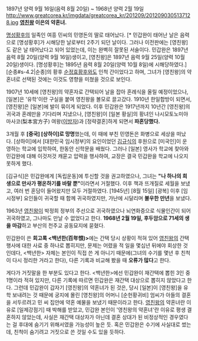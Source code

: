 1897년 양력 9월 16일(음력 8월 20일) ~ 1968년 양력 2월 19일
http://www.greatcorea.kr/imgdata/greatcorea_kr/201209/2012090305137128.jpg
'''[[영친왕]] 이은의 약혼녀.'''

[[명성황후]]의 일족인 여흥 민씨의 민영돈의 딸로 태어났다. [* 민갑완이 태어난 날은 음력으로 [명성황후]가 시해당한 날로부터 2주기 되던 날이다. 그러나 이전판에는 [영친왕]도 같은 날 태어났다고 되어 있었는데, 이는 완벽히 잘못된 서술이다. 민갑완은 1897년 음력 8월 20일(양력 9월 16일)생이고, [영친왕]은 1897년 음력 9월 25일(양력 10월 20일)생이다. [명성황후]는 1895년 음력 8월 20일(양력 10월 8일)에 시해당하였다.] [순종#s-4.2|순종]의 황후 [[순정효황후]]와도 인척 간이었다고 하며, 그녀가 [영친왕]의 약혼녀로 선택된 것에는 이것도 영향을 미쳤을 것으로 보인다.

1907년 10세에 [영친왕]의 약혼자로 간택되어 날을 잡아 혼례식을 올릴 예정이었으나, [일본]은 '유학'이란 구실을 붙여 영친왕을 볼모로 끌고갔다. 1910년 한일합방이 되면서, [영친왕]은 [일본]에 발이 묶이게 되었다. 이후 민갑완은 1917년까지 10년간 [영친왕]의 귀국과 혼례만을 기다리며 지냈으나, [영친왕]이 [일본 황실]의 황녀인 나시모토노미야 마사코(梨本宮方子) 여왕([[이방자]])과 [정략결혼]하게 되면서 '''파혼당했다.'''

3개월 후 '''[중국] [상하이]로 망명'''했는데, 이 때에 부친 민영돈은 화병으로 세상을 떠났다. [상하이]에서 [대한민국 임시정부]의 요인이었던 [[김규식]]의 후원으로 [미국인]이 운영하는 학교에 입학하여, 한동안 신학문을 배웠다. 그러나 [일본] 영사가 학교에 찾아와 민갑완에 대해 이것저것 캐묻고 압력을 행사하여, 교장은 결국 민갑완을 학교에 나오지 못하게 했다.

[김규식]은 민갑완에게 [독립운동]에 투신할 것을 권고하였으나, 그녀는 '''"나 하나의 희생으로 만사가 평온하기를 바랄 뿐"'''이라면서 거절했다. 이후 책과 뜨개질로 세월을 보냈고, 여러 번 혼담이 들어왔지만 모두 거절하였다. [1945년] [8월 15일] [광복] 이후 [임시정부] 요인들이 귀국할 때 함께 귀국하였지만, 가난에 시달리며 '''불우한 만년'''을 보냈다.

1963년 [[영친왕]]이 박정희 정부의 주선으로 귀국하였으나 뇌연화증으로 식물인간이 되어 귀국하였고, 그나마도 만날 수 없었다고 한다. '''1968년 2월 19일, 후두암으로 71세의 생을 마감'''하고 부산의 천주교 공동묘지에 묻혔다.

민갑완이 쓴 '''회고록 <백년한(百年恨)>'''에는 간택 당시 상황이 적혀 있어 [[영친왕]]의 간택 행사에 대한 사료 중 하나로 뽑히지만, 문제는 어렸을 적 일을 몇십년 뒤에야 회상한 것인데다, <백년한> 자체는 본인이 직접 쓴 게 아니기 때문에(그녀의 수기를 몇년 후 친척이 다시 정리한 거라고 한다), 다른 기록과 비교해 봤을 때 '''오류가 많다'''고 한다. 

게다가 거짓말을 한 부분도 있다고 한다. <백년한>에선 민갑완이 재간택에 뽑힌 3인 중 1명이라 적혀 있지만, 다른 기록에 따르면 민갑완은 재간택 대상으로 뽑히지 않았다고 한다. 그런데 민갑완이 갑자기 [영친왕]의 약혼녀가 된 것은, 당시 [일본]이 [영친왕]을 유학 보내려는 것 때문에 궁지에 몰린 [영친왕]의 어머니 [순헌황귀비] 엄씨가 아들의 결혼을 서두르려고 민 씨 집안에 약혼 예물을 보냈기 때문이라고 한다. [[영친왕]]의 약혼녀란 이유로 [일제강점기] 때 박해를 받았고, 민갑완 본인이 '영친왕의 약혼녀'란 이유로 평생 결혼하지 않았는데, 사실은 재간택 대상자가 아닌데 결혼 상대가 된 비정상적인 경우였다는 걸 후대에 숨기기 위해서였을 가능성이 높은 듯. 혹은 민갑완은 수기에 사실대로 썼는데, 친척이 숨기려고 거짓으로 쓴 것일 수도 있을 듯하다.
